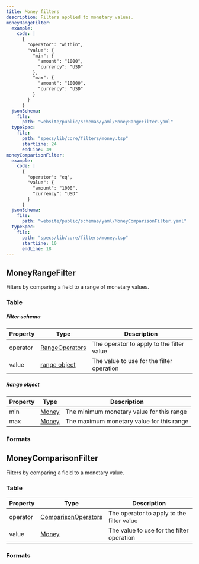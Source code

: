 ```yaml
---
title: Money filters
description: Filters applied to monetary values.
moneyRangeFilter:
  example:
    code: |
      {
        "operator": "within",
        "value": {
          "min": {
            "amount": "1000",
            "currency": "USD"
          },
          "max": {
            "amount": "10000",
            "currency": "USD"
          }
        }
      }
  jsonSchema:
    file: 
      path: "website/public/schemas/yaml/MoneyRangeFilter.yaml"
  typeSpec:
    file:
      path: "specs/lib/core/filters/money.tsp"
      startLine: 24
      endLine: 39
moneyComparisonFilter:
  example:
    code: |
      {
        "operator": "eq",
        "value": {
          "amount": "1000",
          "currency": "USD"
        }
      }
  jsonSchema:
    file: 
      path: "website/public/schemas/yaml/MoneyComparisonFilter.yaml"
  typeSpec:
    file:
      path: "specs/lib/core/filters/money.tsp"
      startLine: 10
      endLine: 18
---
```



## MoneyRangeFilter

Filters by comparing a field to a range of monetary values.

### Table

##### Filter schema

| Property | Type                                                    | Description                               |
| -------- | ------------------------------------------------------- | ----------------------------------------- |
| operator | [RangeOperators](/protocol/filters/base#rangeoperators) | The operator to apply to the filter value |
| value    | [range object](#range-object)                           | The value to use for the filter operation |

##### Range object

| Property | Type                             | Description                               |
| -------- | -------------------------------- | ----------------------------------------- |
| min      | [Money](/protocol/fields/money/) | The minimum monetary value for this range |
| max      | [Money](/protocol/fields/money/) | The maximum monetary value for this range |

### Formats

<SchemaFormatTabs
  example={frontmatter.moneyRangeFilter.example}
  jsonSchema={frontmatter.moneyRangeFilter.jsonSchema}
  typeSpec={frontmatter.moneyRangeFilter.typeSpec}
/>

## MoneyComparisonFilter

Filters by comparing a field to a monetary value.

### Table

| Property | Type                                                              | Description                               |
| -------- | ----------------------------------------------------------------- | ----------------------------------------- |
| operator | [ComparisonOperators](/protocol/filters/base#comparisonoperators) | The operator to apply to the filter value |
| value    | [Money](/protocol/fields/money/)                                  | The value to use for the filter operation |

### Formats

<SchemaFormatTabs
  example={frontmatter.moneyComparisonFilter.example}
  jsonSchema={frontmatter.moneyComparisonFilter.jsonSchema}
  typeSpec={frontmatter.moneyComparisonFilter.typeSpec}
/>

